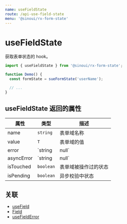 ```yaml
---
name: useFieldState
route: /api-use-field-state
menu: '@sinoui/rx-form-state'
---
```


# useFieldState

获取表单状态的 hook。

```ts
import { useFieldState } from '@sinoui/rx-form-state';

function Demo() {
  const formState = sueFormState('userName');

  // ...
}
```

## useFieldState 返回的属性

| 属性       | 类型            | 描述                 |
| ---------- | --------------- | -------------------- |
| name       | `string`        | 表单域名称           |
| value      | `T`             | 表单域的值           |
| error      | `string | null` | 表单域的校验错误信息 |
| asyncError | `string | null` | 表单域异步错误       |
| isTouched  | `boolean`       | 表单域被操作过的状态 |
| isPending  | `boolean`       | 异步校验中状态       |

## 关联

- [useField](api-use-field)
- [Field](api-field-component)
- [useFieldError](api-use-field-error)
